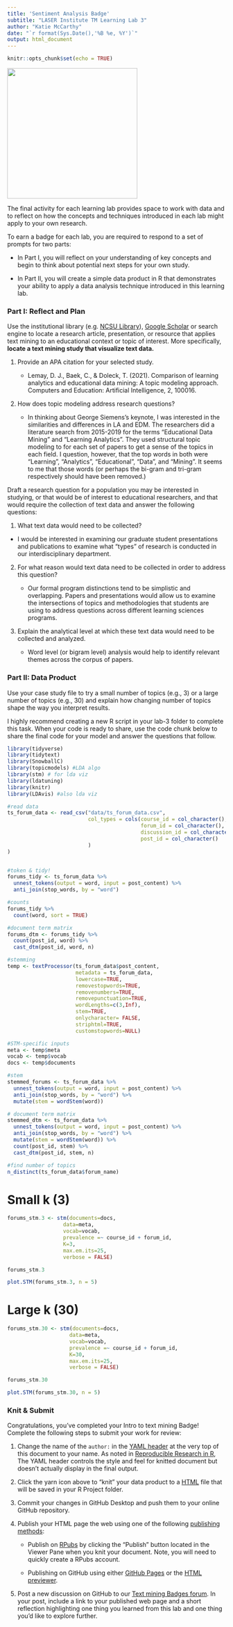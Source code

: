 ```yaml
---
title: 'Sentiment Analysis Badge'
subtitle: "LASER Institute TM Learning Lab 3"
author: "Katie McCarthy"
date: "`r format(Sys.Date(),'%B %e, %Y')`"
output: html_document
---
```


```r
knitr::opts_chunk$set(echo = TRUE)
```

![](img/tm.png){width="300"}

The final activity for each learning lab provides space to work with data and to reflect on how the concepts and techniques introduced in each lab might apply to your own research.

To earn a badge for each lab, you are required to respond to a set of prompts for two parts: 

-   In Part I, you will reflect on your understanding of key concepts and begin to think about potential next steps for your own study.

-   In Part II, you will create a simple data product in R that demonstrates your ability to apply a data analysis technique introduced in this learning lab.

### Part I: Reflect and Plan

Use the institutional library (e.g. [NCSU Library](https://www.lib.ncsu.edu/#articles)), [Google Scholar](https://scholar.google.com/) or search engine to locate a research article, presentation, or resource that applies text mining to an educational context or topic of interest. More specifically, **locate a text mining study that visualize text data.**

1.  Provide an APA citation for your selected study.

    -   Lemay, D. J., Baek, C., & Doleck, T. (2021). Comparison of learning analytics and educational data mining: A topic modeling approach. Computers and Education: Artificial Intelligence, 2, 100016.

2.  How does topic modeling address research questions?

    -   In thinking about George Siemens's keynote, I was interested in  the similarities and differences in LA and EDM. The researchers did a literature search from 2015-2019 for the terms "Educational Data Mining" and "Learning Analytics". They used structural topic modeling to for each set of papers to get a sense of the topics in each field. I question, however, that the top  words in both were "Learning", "Analytics", "Educational", "Data", and "Mining". It seems to me that those words (or perhaps the bi-gram and tri-gram respectively should have been removed.)

Draft a research question for a population you may be interested in studying, or that would be of interest to educational researchers, and that would require the collection of text data and answer the following questions:

1.  What text data would need to be collected?

- I would be interested in examining our graduate student presentations and publications to examine what "types" of research is conducted in our interdisciplinary department. 

2.  For what reason would text data need to be collected in order to address this question?

    -   Our formal program distinctions tend to be simplistic and overlapping. Papers and presentations would allow us to examine the intersections of topics and methodologies that students are using to address questions across different learning sciences programs.

3.  Explain the analytical level at which these text data would need to be collected and analyzed.

    -   Word level (or bigram level) analysis would help to identify relevant themes across the corpus of papers.

### Part II: Data Product

Use your case study file to try a small number of topics (e.g., 3) or a large number of topics (e.g., 30) and explain how changing number of topics shape the way you interpret results.

I highly recommend creating a new R script in your lab-3 folder to complete this task. When your code is ready to share, use the code chunk below to share the final code for your model and answer the questions that follow.

```r
library(tidyverse)
library(tidytext)
library(SnowballC)
library(topicmodels) #LDA algo
library(stm) # for lda viz
library(ldatuning)
library(knitr)
library(LDAvis) #also lda viz

#read data
ts_forum_data <- read_csv("data/ts_forum_data.csv", 
                          col_types = cols(course_id = col_character(),
                                           forum_id = col_character(), 
                                           discussion_id = col_character(), 
                                           post_id = col_character()
                          )
)


#token & tidy!
forums_tidy <- ts_forum_data %>%
  unnest_tokens(output = word, input = post_content) %>%
  anti_join(stop_words, by = "word")

#counts
forums_tidy %>%
  count(word, sort = TRUE)

#document term matrix
forums_dtm <- forums_tidy %>%
  count(post_id, word) %>%
  cast_dtm(post_id, word, n)

#stemming
temp <- textProcessor(ts_forum_data$post_content, 
                      metadata = ts_forum_data,  
                      lowercase=TRUE, 
                      removestopwords=TRUE, 
                      removenumbers=TRUE,  
                      removepunctuation=TRUE, 
                      wordLengths=c(3,Inf),
                      stem=TRUE,
                      onlycharacter= FALSE, 
                      striphtml=TRUE, 
                      customstopwords=NULL)

#STM-specific inputs
meta <- temp$meta
vocab <- temp$vocab
docs <- temp$documents

#stem
stemmed_forums <- ts_forum_data %>%
  unnest_tokens(output = word, input = post_content) %>%
  anti_join(stop_words, by = "word") %>%
  mutate(stem = wordStem(word))

# document term matrix
stemmed_dtm <- ts_forum_data %>%
  unnest_tokens(output = word, input = post_content) %>%
  anti_join(stop_words, by = "word") %>%
  mutate(stem = wordStem(word)) %>%
  count(post_id, stem) %>%
  cast_dtm(post_id, stem, n)

#find number of topics
n_distinct(ts_forum_data$forum_name)
```

# Small k (3)
```r

forums_stm.3 <- stm(documents=docs, 
                  data=meta,
                  vocab=vocab, 
                  prevalence =~ course_id + forum_id,
                  K=3,
                  max.em.its=25,
                  verbose = FALSE)

forums_stm.3

plot.STM(forums_stm.3, n = 5)
```
# Large k (30)
```r
forums_stm.30 <- stm(documents=docs, 
                    data=meta,
                    vocab=vocab, 
                    prevalence =~ course_id + forum_id,
                    K=30,
                    max.em.its=25,
                    verbose = FALSE)

forums_stm.30

plot.STM(forums_stm.30, n = 5)

```

### Knit & Submit

Congratulations, you've completed your Intro to text mining Badge! Complete the following steps to submit your work for review:

1.  Change the name of the `author:` in the [YAML header](https://monashdatafluency.github.io/r-rep-res/yaml-header.html) at the very top of this document to your name. As noted in [Reproducible Research in R](https://monashdatafluency.github.io/r-rep-res/index.html), The YAML header controls the style and feel for knitted document but doesn't actually display in the final output.

2.  Click the yarn icon above to "knit" your data product to a [HTML](https://bookdown.org/yihui/rmarkdown/html-document.html) file that will be saved in your R Project folder.

3.  Commit your changes in GitHub Desktop and push them to your online GitHub repository.

4.  Publish your HTML page the web using one of the following [publishing methods](https://rpubs.com/cathydatascience/518692):

    -   Publish on [RPubs](https://rpubs.com) by clicking the "Publish" button located in the Viewer Pane when you knit your document. Note, you will need to quickly create a RPubs account.

    -   Publishing on GitHub using either [GitHub Pages](https://pages.github.com) or the [HTML previewer](http://htmlpreview.github.io).

5.  Post a new discussion on GitHub to our [Text mining Badges forum](https://github.com/orgs/laser-institute/teams/network-analysis/discussions/3). In your post, include a link to your published web page and a short reflection highlighting one thing you learned from this lab and one thing you'd like to explore further.
